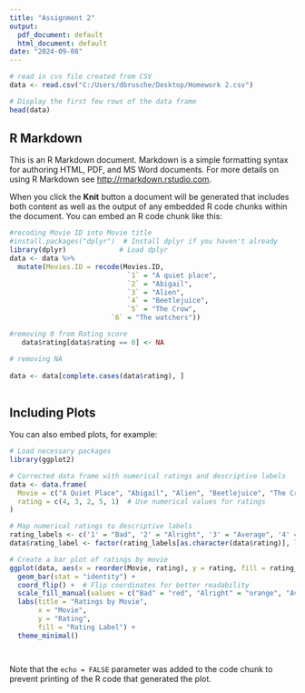 ---
title: "Assignment 2"
output:
  pdf_document: default
  html_document: default
date: "2024-09-08"
---

```{r setup, include=FALSE}

# read in cvs file created from CSV
data <- read.csv("C:/Users/dbrusche/Desktop/Homework 2.csv")

# Display the first few rows of the data frame
head(data)


```

## R Markdown

This is an R Markdown document. Markdown is a simple formatting syntax for authoring HTML, PDF, and MS Word documents. For more details on using R Markdown see <http://rmarkdown.rstudio.com>.

When you click the **Knit** button a document will be generated that includes both content as well as the output of any embedded R code chunks within the document. You can embed an R code chunk like this:

```{r cars}
#recoding Movie ID into Movie title 
#install.packages("dplyr")  # Install dplyr if you haven't already
library(dplyr)             # Load dplyr
data <- data %>%
  mutate(Movies.ID = recode(Movies.ID, 
                             `1` = "A quiet place", 
                             `2` = "Abigail", 
                             `3` = "Alien", 
                             `4` = "Beetlejuice", 
                             `5` = "The Crow", 
                         `6` = "The watchers"))

#removing 0 from Rating score 
   data$rating[data$rating == 0] <- NA 

# removing NA 
   
data <- data[complete.cases(data$rating), ]
   


```

## Including Plots

You can also embed plots, for example:

```{r pressure, echo=FALSE}

# Load necessary packages
library(ggplot2)

# Corrected data frame with numerical ratings and descriptive labels
data <- data.frame(
  Movie = c("A Quiet Place", "Abigail", "Alien", "Beetlejuice", "The Crow"),
  rating = c(4, 3, 2, 5, 1)  # Use numerical values for ratings
)

# Map numerical ratings to descriptive labels
rating_labels <- c('1' = "Bad", '2' = "Alright", '3' = "Average", '4' = "Great", '5' = "Amazing")
data$rating_label <- factor(rating_labels[as.character(data$rating)], levels = rating_labels)

# Create a bar plot of ratings by movie
ggplot(data, aes(x = reorder(Movie, rating), y = rating, fill = rating_label)) +
  geom_bar(stat = "identity") +
  coord_flip() +  # Flip coordinates for better readability
  scale_fill_manual(values = c("Bad" = "red", "Alright" = "orange", "Average" = "yellow", "Great" = "lightgreen", "Amazing" = "green")) +
  labs(title = "Ratings by Movie",
       x = "Movie",
       y = "Rating",
       fill = "Rating Label") +
  theme_minimal()




```


Note that the `echo = FALSE` parameter was added to the code chunk to prevent printing of the R code that generated the plot.





